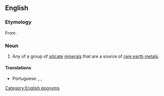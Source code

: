 ==English==
{{wikipedia}}

===Etymology===
From {{w|Thomas Allan}} {{suffix||ite|lang=en}}.

===Noun===
{{en-noun}}

# {{lb|en|mineral}} Any of a group of [[silicate]] [[mineral]]s that are a source of [[rare earth metal]]s.

====Translations====
{{trans-top|any of a group of silicate minerals that are a source of rare earth metals}}
* Portuguese: {{t|pt|alanita|f}}, {{t|pt|allanita|f}}, {{t|pt|alanite|f}}
{{trans-mid}}
{{trans-bottom}}

[[Category:English eponyms]]